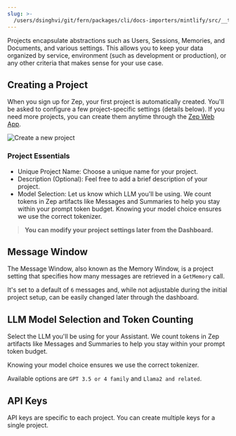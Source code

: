 ```yaml
---
slug: >-
  /users/dsinghvi/git/fern/packages/cli/docs-importers/mintlify/src/__test__/fixtures/zep/projects
---
```


<Info>
  Projects encapsulate abstractions such as Users, Sessions, Memories, and Documents, and various settings. This allows
  you to keep your data organized by service, environment (such as development or production), or any other criteria
  that makes sense for your use case.
</Info>

## Creating a Project

When you sign up for Zep, your first project is automatically created. You'll be asked to configure a few project-specific settings (details below). If you need more projects, you can create them anytime through the [Zep Web App](https://app.getzep.com/projects/create).

<Frame>
  <img alt="Create a new project" src="../../../../../../../../../../../../images/create_new_project.png" />
</Frame>

### Project Essentials

- Unique Project Name: Choose a unique name for your project.
- Description (Optional): Feel free to add a brief description of your project.
- Model Selection: Let us know which LLM you'll be using. We count tokens in Zep artifacts like Messages and Summaries to help you stay within your prompt token budget. Knowing your model choice ensures we use the correct tokenizer.

> **You can modify your project settings later from the Dashboard.**

## Message Window

The Message Window, also known as the Memory Window, is a project setting that specifies how many messages are retrieved in a `GetMemory` call.

It's set to a default of `6` messages and, while not adjustable during the initial project setup, can be easily changed later through the dashboard.

## LLM Model Selection and Token Counting

Select the LLM you'll be using for your Assistant. We count tokens in Zep artifacts like Messages and Summaries to help you stay within your prompt token budget.

Knowing your model choice ensures we use the correct tokenizer.

Available options are `GPT 3.5 or 4 family` and `Llama2 and related`.

## API Keys

API keys are specific to each project. You can create multiple keys for a single project.
